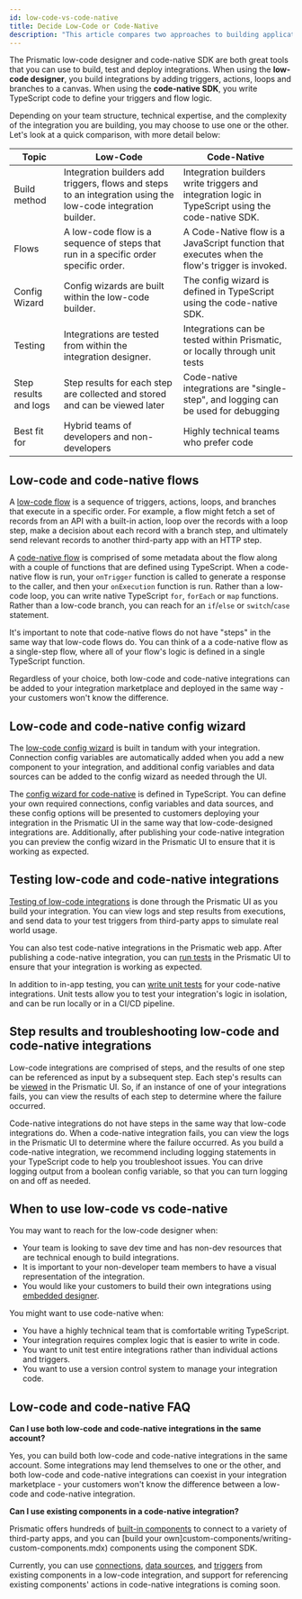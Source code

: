 ```yaml
---
id: low-code-vs-code-native
title: Decide Low-Code or Code-Native
description: "This article compares two approaches to building applications: low-code and code-native."
---
```


The Prismatic low-code designer and code-native SDK are both great tools that you can use to build, test and deploy integrations.
When using the **low-code designer**, you build integrations by adding triggers, actions, loops and branches to a canvas.
When using the **code-native SDK**, you write TypeScript code to define your triggers and flow logic.

Depending on your team structure, technical expertise, and the complexity of the integration you are building, you may choose to use one or the other.
Let's look at a quick comparison, with more detail below:

| Topic                 | Low-Code                                                                                                     | Code-Native                                                                                        |
| --------------------- | ------------------------------------------------------------------------------------------------------------ | -------------------------------------------------------------------------------------------------- |
| Build method          | Integration builders add triggers, flows and steps to an integration using the low-code integration builder. | Integration builders write triggers and integration logic in TypeScript using the code-native SDK. |
| Flows                 | A low-code flow is a sequence of steps that run in a specific order specific order.                          | A Code-Native flow is a JavaScript function that executes when the flow's trigger is invoked.      |
| Config Wizard         | Config wizards are built within the low-code builder.                                                        | The config wizard is defined in TypeScript using the code-native SDK.                              |
| Testing               | Integrations are tested from within the integration designer.                                                | Integrations can be tested within Prismatic, or locally through unit tests                         |
| Step results and logs | Step results for each step are collected and stored and can be viewed later                                  | Code-native integrations are "single-step", and logging can be used for debugging                  |
| Best fit for          | Hybrid teams of developers and non-developers                                                                | Highly technical teams who prefer code                                                             |

## Low-code and code-native flows

A [low-code flow](building-integrations.mdx#flows-in-integrations) is a sequence of triggers, actions, loops, and branches that execute in a specific order. For example, a flow might fetch a set of records from an API with a built-in action, loop over the records with a loop step, make a decision about each record with a branch step, and ultimately send relevant records to another third-party app with an HTTP step.

A [code-native flow](code-native-integrations.mdx#code-native-integration-flows) is comprised of some metadata about the flow along with a couple of functions that are defined using TypeScript.
When a code-native flow is run, your `onTrigger` function is called to generate a response to the caller, and then your `onExecution` function is run.
Rather than a low-code loop, you can write native TypeScript `for`, `forEach` or `map` functions.
Rather than a low-code branch, you can reach for an `if`/`else` or `switch`/`case` statement.

It's important to note that code-native flows do not have "steps" in the same way that low-code flows do.
You can think of a a code-native flow as a single-step flow, where all of your flow's logic is defined in a single TypeScript function.

Regardless of your choice, both low-code and code-native integrations can be added to your integration marketplace and deployed in the same way - your customers won't know the difference.

## Low-code and code-native config wizard

The [low-code config wizard](configuration-wizard.mdx) is built in tandum with your integration.
Connection config variables are automatically added when you add a new component to your integration, and additional config variables and data sources can be added to the config wizard as needed through the UI.

The [config wizard for code-native](code-native-integrations.mdx#code-native-integration-config-wizard) is defined in TypeScript.
You can define your own required connections, config variables and data sources, and these config options will be presented to customers deploying your integration in the Prismatic UI in the same way that low-code-designed integrations are.
Additionally, after publishing your code-native integration you can preview the config wizard in the Prismatic UI to ensure that it is working as expected.

## Testing low-code and code-native integrations

[Testing of low-code integrations](testing-integrations.mdx) is done through the Prismatic UI as you build your integration.
You can view logs and step results from executions, and send data to your test triggers from third-party apps to simulate real world usage.

You can also test code-native integrations in the Prismatic web app.
After publishing a code-native integration, you can [run tests](code-native-integrations/#testing-a-code-native-integration) in the Prismatic UI to ensure that your integration is working as expected.

In addition to in-app testing, you can [write unit tests](code-native-integrations.mdx#unit-tests-for-code-native-integrations) for your code-native integrations.
Unit tests allow you to test your integration's logic in isolation, and can be run locally or in a CI/CD pipeline.

## Step results and troubleshooting low-code and code-native integrations

Low-code integrations are comprised of steps, and the results of one step can be referenced as input by a subsequent step.
Each step's results can be [viewed](instances.mdx#viewing-instance-execution-results) in the Prismatic UI.
So, if an instance of one of your integrations fails, you can view the results of each step to determine where the failure occurred.

Code-native integrations do not have steps in the same way that low-code integrations do.
When a code-native integration fails, you can view the logs in the Prismatic UI to determine where the failure occurred.
As you build a code-native integration, we recommend including logging statements in your TypeScript code to help you troubleshoot issues.
You can drive logging output from a boolean config variable, so that you can turn logging on and off as needed.

## When to use low-code vs code-native

You may want to reach for the low-code designer when:

- Your team is looking to save dev time and has non-dev resources that are technical enough to build integrations.
- It is important to your non-developer team members to have a visual representation of the integration.
- You would like your customers to build their own integrations using [embedded designer](embedded-designer.mdx).

You might want to use code-native when:

- You have a highly technical team that is comfortable writing TypeScript.
- Your integration requires complex logic that is easier to write in code.
- You want to unit test entire integrations rather than individual actions and triggers.
- You want to use a version control system to manage your integration code.

## Low-code and code-native FAQ

**Can I use both low-code and code-native integrations in the same account?**

Yes, you can build both low-code and code-native integrations in the same account.
Some integrations may lend themselves to one or the other, and both low-code and code-native integrations can coexist in your integration marketplace - your customers won't know the difference between a low-code and code-native integration.

**Can I use existing components in a code-native integration?**

Prismatic offers hundreds of [built-in components](components/component-catalog.mdx) to connect to a variety of third-party apps, and you can [build your own]custom-components/writing-custom-components.mdx) components using the component SDK.

Currently, you can use [connections](connections.mdx), [data sources](configuration-wizard.mdx#config-variable-data-sources), and [triggers](integration-triggers.mdx) from existing components in a low-code integration, and support for referencing existing components' actions in code-native integrations is coming soon.
